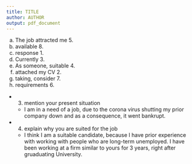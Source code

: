 ```yaml
---
title: TITLE
author: AUTHOR
output: pdf_document
---
```


a. The job attracted me 5. 
b. available 8. 
c. response 1. 
d. Currently 3. 
e. As someone, suitable 4. 
f. attached my CV 2.
g. taking, consider 7. 
h. requirements 6. 

- 3. mention your present situation
  - I am in a need of a job, due to the corona virus shutting my prior company down and as a consequence, it went bankrupt.
- 4. explain why you are suited for the job
  - I think I am a suitable candidate, because I have prior experience with working with people who are long-term unemployed. I have been working at a firm similar to yours for 3 years, right after gruaduating University. 
    
